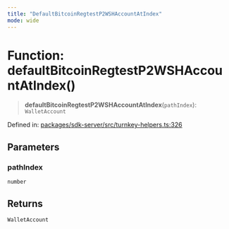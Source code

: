 ```yaml
---
title: "DefaultBitcoinRegtestP2WSHAccountAtIndex"
mode: wide
---
```

  
# Function: defaultBitcoinRegtestP2WSHAccountAtIndex()

> **defaultBitcoinRegtestP2WSHAccountAtIndex**(`pathIndex`): `WalletAccount`

Defined in: [packages/sdk-server/src/turnkey-helpers.ts:326](https://github.com/tkhq/sdk/blob/94193410cf3571aa019a0b9408107eeb43e39e16/packages/sdk-server/src/turnkey-helpers.ts#L326)

## Parameters

### pathIndex

`number`

## Returns

`WalletAccount`
